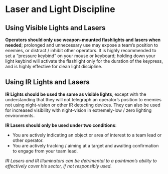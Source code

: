 # Laser and Light Discipline

## Using Visible Lights and Lasers
**Operators should only use weapon-mounted flashlights and lasers when needed**; prolonged and unnecessary use may expose a team’s position to enemies, or distract / inhibit other operators. It is highly recommended to set a “pressure keybind” on your mouse or keyboard; holding down your light keybind will activate the flashlight only for the duration of the keypress, and is highly effective for clean light discipline.

## Using IR Lights and Lasers
**IR Lights should be used the same as visible lights**, except with the understanding that they will not telegraph an operator’s position to enemies not using night-vision or other IR detecting devices. They can also be used for increased visibility with night-vision in extremely-low / zero lighting environments.

**IR Lasers should only be used under two conditions**:
- You are actively indicating an object or area of interest to a team lead or other operator.
- You are actively tracking / aiming at a target and awaiting confirmation to engage from your team lead.

*IR Lasers and IR Illuminators can be detrimental to a pointman’s ability to effectively cover his sector, if not responsibly used.*
